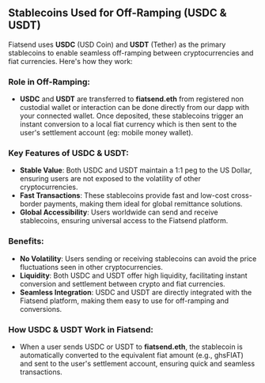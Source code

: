## Stablecoins Used for Off-Ramping (USDC & USDT)

Fiatsend uses **USDC** (USD Coin) and **USDT** (Tether) as the primary stablecoins to enable seamless off-ramping between cryptocurrencies and fiat currencies. Here's how they work:

### Role in Off-Ramping:

- **USDC** and **USDT** are transferred to **fiatsend.eth** from registered non custodial wallet or interaction can be done directly from our dapp with your connected wallet. Once deposited, these stablecoins trigger an instant conversion to a local fiat currency which is then sent to the user's settlement account (eg: mobile money wallet).

### Key Features of USDC & USDT:

- **Stable Value**: Both USDC and USDT maintain a 1:1 peg to the US Dollar, ensuring users are not exposed to the volatility of other cryptocurrencies.
- **Fast Transactions**: These stablecoins provide fast and low-cost cross-border payments, making them ideal for global remittance solutions.
- **Global Accessibility**: Users worldwide can send and receive stablecoins, ensuring universal access to the Fiatsend platform.

### Benefits:

- **No Volatility**: Users sending or receiving stablecoins can avoid the price fluctuations seen in other cryptocurrencies.
- **Liquidity**: Both USDC and USDT offer high liquidity, facilitating instant conversion and settlement between crypto and fiat currencies.
- **Seamless Integration**: USDC and USDT are directly integrated with the Fiatsend platform, making them easy to use for off-ramping and conversions.

### How USDC & USDT Work in Fiatsend:

- When a user sends USDC or USDT to **fiatsend.eth**, the stablecoin is automatically converted to the equivalent fiat amount (e.g., ghsFIAT) and sent to the user's settlement account, ensuring quick and seamless transactions.
